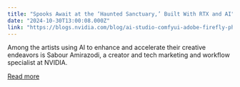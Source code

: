 ```yaml
---
title: "Spooks Await at the ‘Haunted Sanctuary,’ Built With RTX and AI"
date: "2024-10-30T13:00:08.000Z"
link: "https://blogs.nvidia.com/blog/ai-studio-comfyui-adobe-firefly-photoshop/"
---
```


Among the artists using AI to enhance and accelerate their creative endeavors is Sabour Amirazodi, a creator and tech marketing and workflow specialist at NVIDIA. 

[Read more](https://blogs.nvidia.com/blog/ai-studio-comfyui-adobe-firefly-photoshop/)
